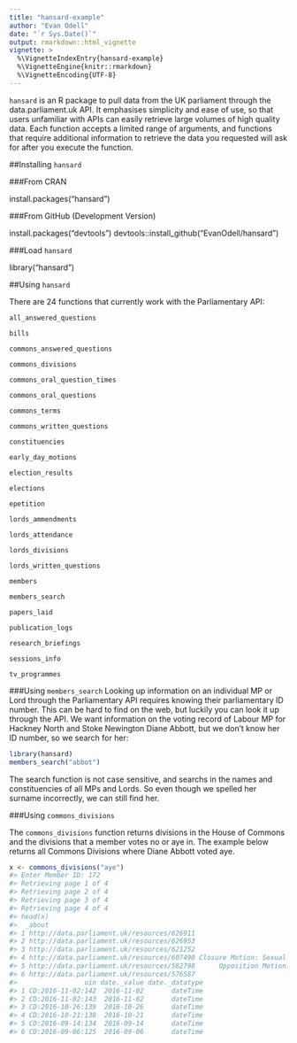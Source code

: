 ```yaml
---
title: "hansard-example"
author: "Evan Odell"
date: "`r Sys.Date()`"
output: rmarkdown::html_vignette
vignette: >
  %\VignetteIndexEntry{hansard-example}
  %\VignetteEngine{knitr::rmarkdown}
  %\VignetteEncoding{UTF-8}
---
```


`hansard` is an R package to pull data from the UK parliament through the data.parliament.uk API. It emphasises simplicity and ease of use, so that users unfamiliar with APIs can easily retrieve large volumes of high quality data. Each function accepts a limited range of arguments, and functions that require additional information to retrieve the data you requested will ask for after you execute the function.


##Installing `hansard`

###From CRAN

install.packages("hansard")

###From GitHub (Development Version)

install.packages("devtools")
devtools::install_github("EvanOdell/hansard")

###Load `hansard`

library("hansard")


##Using `hansard`

There are 24 functions that currently work with the Parliamentary API:

`all_answered_questions`

`bills`

`commons_answered_questions`

`commons_divisions`

`commons_oral_question_times`

`commons_oral_questions`

`commons_terms`

`commons_written_questions`

`constituencies`

`early_day_motions`

`election_results`

`elections`

`epetition`

`lords_ammendments`

`lords_attendance`

`lords_divisions`

`lords_written_questions`

`members`

`members_search`

`papers_laid`

`publication_logs`

`research_briefings`

`sessions_info`

`tv_programmes`




###Using `members_search`
Looking up information on an individual MP or Lord through the Parliamentary API requires knowing their parliamentary ID number. This can be hard to find on the web, but luckily you can look it up through the API. We want information on the voting record of Labour MP for Hackney North and Stoke Newington Diane Abbott, but we don't know her ID number, so we search for her:

```r
library(hansard)
members_search("abbot")

```
The search function is not case sensitive, and searchs in the names and constituencies of all MPs and Lords. So even though we spelled her surname incorrectly, we can still find her.


###Using `commons_divisions`

The `commons_divisions` function returns divisions in the House of Commons and the divisions that a member votes no or aye in. The example below returns all Commons Divisions where Diane Abbott voted aye.

```r
x <- commons_divisions("aye")
#> Enter Member ID: 172
#> Retrieving page 1 of 4
#> Retrieving page 2 of 4
#> Retrieving page 3 of 4
#> Retrieving page 4 of 4
#> head(x)
#>  _about                                                              title
#> 1 http://data.parliament.uk/resources/626911                            Opposition Motion: Community Pharmacies
#> 2 http://data.parliament.uk/resources/626953                           Opposition Motion: Police Officer Safety
#> 3 http://data.parliament.uk/resources/621252                                           Opposition Motion: Yemen
#> 4 http://data.parliament.uk/resources/607490 Closure Motion: Sexual Offences (Pardons Etc.) Bill second reading
#> 5 http://data.parliament.uk/resources/582798      Opposition Motion: NHS sustainabiliy and transformation plans
#> 6 http://data.parliament.uk/resources/576587                                Finance Bill: Report Stage Amdt 174
#>                 uin date._value date._datatype
#> 1 CD:2016-11-02:142  2016-11-02       dateTime
#> 2 CD:2016-11-02:143  2016-11-02       dateTime
#> 3 CD:2016-10-26:139  2016-10-26       dateTime
#> 4 CD:2016-10-21:138  2016-10-21       dateTime
#> 5 CD:2016-09-14:134  2016-09-14       dateTime
#> 6 CD:2016-09-06:125  2016-09-06       dateTime

```





